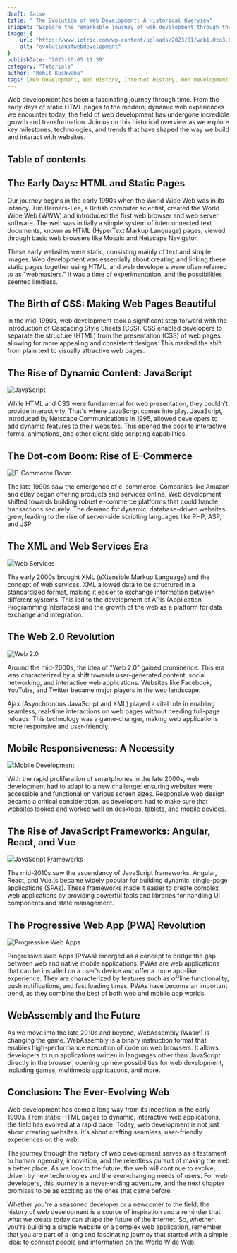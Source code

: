 ```yaml
---
draft: false
title: " The Evolution of Web Development: A Historical Overview"
snippet: "Explore the remarkable journey of web development through the ages. From static HTML pages to dynamic, interactive web applications, we'll traverse the historical landscape of web development. Discover the key milestones, technologies, and trends that have shaped the web as we know it today."
image: {
    url: "https://www.iotric.com/wp-content/uploads/2023/01/web1.0to3.0-min-1024x546.webp",
    alt: "evolutionofwebdevelopment"
}
publishDate: "2023-10-05 11:39"
category: "Tutorials"
author: "Rohit Kushwaha"
tags: [Web Development, Web History, Internet History, Web Development Evolution, Web Development Trends]
---
```


Web development has been a fascinating journey through time. From the early days of static HTML pages to the modern, dynamic web experiences we encounter today, the field of web development has undergone incredible growth and transformation. Join us on this historical overview as we explore key milestones, technologies, and trends that have shaped the way we build and interact with websites.

## Table of contents

## The Early Days: HTML and Static Pages


Our journey begins in the early 1990s when the World Wide Web was in its infancy. Tim Berners-Lee, a British computer scientist, created the World Wide Web (WWW) and introduced the first web browser and web server software. The web was initially a simple system of interconnected text documents, known as HTML (HyperText Markup Language) pages, viewed through basic web browsers like Mosaic and Netscape Navigator.


These early websites were static, consisting mainly of text and simple images. Web development was essentially about creating and linking these static pages together using HTML, and web developers were often referred to as "webmasters." It was a time of experimentation, and the possibilities seemed limitless.

## The Birth of CSS: Making Web Pages Beautiful


In the mid-1990s, web development took a significant step forward with the introduction of Cascading Style Sheets (CSS). CSS enabled developers to separate the structure (HTML) from the presentation (CSS) of web pages, allowing for more appealing and consistent designs. This marked the shift from plain text to visually attractive web pages.

## The Rise of Dynamic Content: JavaScript

![JavaScript](https://miro.medium.com/v2/resize:fit:1200/1*LyZcwuLWv2FArOumCxobpA.png)

While HTML and CSS were fundamental for web presentation, they couldn't provide interactivity. That's where JavaScript comes into play. JavaScript, introduced by Netscape Communications in 1995, allowed developers to add dynamic features to their websites. This opened the door to interactive forms, animations, and other client-side scripting capabilities.

## The Dot-com Boom: Rise of E-Commerce

![E-Commerce Boom](https://www.hostgator.com/blog/wp-content/uploads/2020/08/Types-of-eCommerce-Websites-1024x538.jpg)

The late 1990s saw the emergence of e-commerce. Companies like Amazon and eBay began offering products and services online. Web development shifted towards building robust e-commerce platforms that could handle transactions securely. The demand for dynamic, database-driven websites grew, leading to the rise of server-side scripting languages like PHP, ASP, and JSP.

## The XML and Web Services Era

![Web Services](https://www.altexsoft.com/media/2022/09/word-image-30.png)

The early 2000s brought XML (eXtensible Markup Language) and the concept of web services. XML allowed data to be structured in a standardized format, making it easier to exchange information between different systems. This led to the development of APIs (Application Programming Interfaces) and the growth of the web as a platform for data exchange and integration.

## The Web 2.0 Revolution

![Web 2.0](https://upload.wikimedia.org/wikipedia/commons/thumb/a/a7/Web_2.0_Map.svg/1200px-Web_2.0_Map.svg.png)

Around the mid-2000s, the idea of "Web 2.0" gained prominence. This era was characterized by a shift towards user-generated content, social networking, and interactive web applications. Websites like Facebook, YouTube, and Twitter became major players in the web landscape.

Ajax (Asynchronous JavaScript and XML) played a vital role in enabling seamless, real-time interactions on web pages without needing full-page reloads. This technology was a game-changer, making web applications more responsive and user-friendly.

## Mobile Responsiveness: A Necessity

![Mobile Development](https://www.onely.com/wp-content/uploads/blog/2021/responsive-web-design/0-responsive-web-design-hero-image.jpg)

With the rapid proliferation of smartphones in the late 2000s, web development had to adapt to a new challenge: ensuring websites were accessible and functional on various screen sizes. Responsive web design became a critical consideration, as developers had to make sure that websites looked and worked well on desktops, tablets, and mobile devices.

## The Rise of JavaScript Frameworks: Angular, React, and Vue

![JavaScript Frameworks](https://raygun.com/blog/images/popular-javascript-frameworks/feature.png)

The mid-2010s saw the ascendancy of JavaScript frameworks. Angular, React, and Vue.js became widely popular for building dynamic, single-page applications (SPAs). These frameworks made it easier to create complex web applications by providing powerful tools and libraries for handling UI components and state management.

## The Progressive Web App (PWA) Revolution

![Progressive Web Apps](https://images.contentstack.io/v3/assets/blt189c1df68c6b48d7/bltca8b4716aa848b3a/62ada54cbc32396c52cd66d9/13_pwa.png?width=768&auto=webp&format=pjpg&disable=upscale&quality=100&dpr=2)

Progressive Web Apps (PWAs) emerged as a concept to bridge the gap between web and native mobile applications. PWAs are web applications that can be installed on a user's device and offer a more app-like experience. They are characterized by features such as offline functionality, push notifications, and fast loading times. PWAs have become an important trend, as they combine the best of both web and mobile app worlds.

## WebAssembly and the Future


As we move into the late 2010s and beyond, WebAssembly (Wasm) is changing the game. WebAssembly is a binary instruction format that enables high-performance execution of code on web browsers. It allows developers to run applications written in languages other than JavaScript directly in the browser, opening up new possibilities for web development, including games, multimedia applications, and more.

## Conclusion: The Ever-Evolving Web

Web development has come a long way from its inception in the early 1990s. From static HTML pages to dynamic, interactive web applications, the field has evolved at a rapid pace. Today, web development is not just about creating websites; it's about crafting seamless, user-friendly experiences on the web.

The journey through the history of web development serves as a testament to human ingenuity, innovation, and the relentless pursuit of making the web a better place. As we look to the future, the web will continue to evolve, driven by new technologies and the ever-changing needs of users. For web developers, this journey is a never-ending adventure, and the next chapter promises to be as exciting as the ones that came before.

Whether you're a seasoned developer or a newcomer to the field, the history of web development is a source of inspiration and a reminder that what we create today can shape the future of the internet. So, whether you're building a simple website or a complex web application, remember that you are part of a long and fascinating journey that started with a simple idea: to connect people and information on the World Wide Web.

